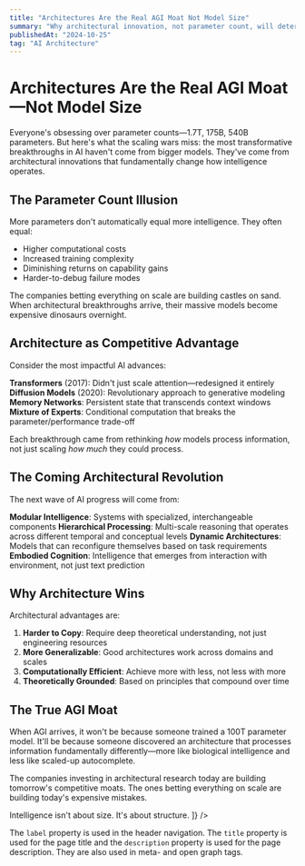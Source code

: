```yaml
---
title: "Architectures Are the Real AGI Moat Not Model Size"
summary: "Why architectural innovation, not parameter count, will determine the winners in the race to artificial general intelligence."
publishedAt: "2024-10-25"
tag: "AI Architecture"
---
```


# Architectures Are the Real AGI Moat—Not Model Size

Everyone's obsessing over parameter counts—1.7T, 175B, 540B parameters. But here's what the scaling wars miss: the most transformative breakthroughs in AI haven't come from bigger models. They've come from architectural innovations that fundamentally change how intelligence operates.

## The Parameter Count Illusion

More parameters don't automatically equal more intelligence. They often equal:

- Higher computational costs
- Increased training complexity  
- Diminishing returns on capability gains
- Harder-to-debug failure modes

The companies betting everything on scale are building castles on sand. When architectural breakthroughs arrive, their massive models become expensive dinosaurs overnight.

## Architecture as Competitive Advantage

Consider the most impactful AI advances:

**Transformers** (2017): Didn't just scale attention—redesigned it entirely
**Diffusion Models** (2020): Revolutionary approach to generative modeling
**Memory Networks**: Persistent state that transcends context windows
**Mixture of Experts**: Conditional computation that breaks the parameter/performance trade-off

Each breakthrough came from rethinking *how* models process information, not just scaling *how much* they could process.

## The Coming Architectural Revolution

The next wave of AI progress will come from:

**Modular Intelligence**: Systems with specialized, interchangeable components
**Hierarchical Processing**: Multi-scale reasoning that operates across different temporal and conceptual levels
**Dynamic Architectures**: Models that can reconfigure themselves based on task requirements
**Embodied Cognition**: Intelligence that emerges from interaction with environment, not just text prediction

## Why Architecture Wins

Architectural advantages are:

1. **Harder to Copy**: Require deep theoretical understanding, not just engineering resources
2. **More Generalizable**: Good architectures work across domains and scales
3. **Computationally Efficient**: Achieve more with less, not less with more
4. **Theoretically Grounded**: Based on principles that compound over time

## The True AGI Moat

When AGI arrives, it won't be because someone trained a 100T parameter model. It'll be because someone discovered an architecture that processes information fundamentally differently—more like biological intelligence and less like scaled-up autocomplete.

The companies investing in architectural research today are building tomorrow's competitive moats. The ones betting everything on scale are building today's expensive mistakes.

Intelligence isn't about size. It's about structure.
]} />

The `label` property is used in the header navigation. The `title` property is used for the page title and the `description` property is used for the page description. They are also used in meta- and open graph tags.